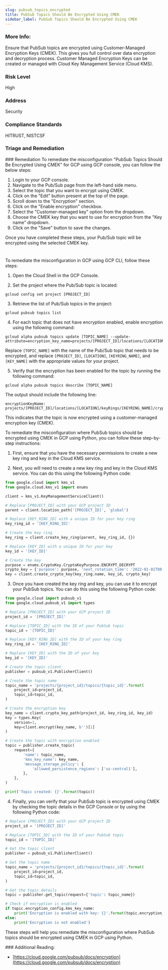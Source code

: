 ```yaml
---
slug: pubsub_topics_encrypted
title: PubSub Topics Should Be Encrypted Using CMEK
sidebar_label: PubSub Topics Should Be Encrypted Using CMEK
---
```


### More Info:

Ensure that PubSub topics are encrypted using Customer-Managed Encryption Keys (CMEK). This gives you full control over data encryption and decryption process. Customer Managed Encryption Keys can be created or managed with Cloud Key Management Service (Cloud KMS).

### Risk Level

High

### Address

Security

### Compliance Standards

HITRUST, NISTCSF


### Triage and Remediation
<Tabs>
<Tab title='Remediation'>
### Remediation

<AccordionGroup>
<Accordion title='Using Console' defaultOpen='true'>
To remediate the misconfiguration "PubSub Topics Should Be Encrypted Using CMEK" for GCP using GCP console, you can follow the below steps:

1. Login to your GCP console.
2. Navigate to the Pub/Sub page from the left-hand side menu.
3. Select the topic that you want to encrypt using CMEK.
4. Click on the "Edit" button present at the top of the page.
5. Scroll down to the "Encryption" section.
6. Click on the "Enable encryption" checkbox.
7. Select the "Customer-managed key" option from the dropdown.
8. Choose the CMEK key that you want to use for encryption from the "Key name" dropdown.
9. Click on the "Save" button to save the changes.

Once you have completed these steps, your Pub/Sub topic will be encrypted using the selected CMEK key.

#
</Accordion>

<Accordion title='Using CLI'>
To remediate the misconfiguration in GCP using GCP CLI, follow these steps:

1. Open the Cloud Shell in the GCP Console.

2. Set the project where the Pub/Sub topic is located:

```
gcloud config set project [PROJECT_ID]
```

3. Retrieve the list of Pub/Sub topics in the project:

```
gcloud pubsub topics list
```

4. For each topic that does not have encryption enabled, enable encryption using the following command:

```
gcloud alpha pubsub topics update [TOPIC_NAME] --update-attribute=encryption_key_name=projects/[PROJECT_ID]/locations/[LOCATION]/keyRings/[KEYRING_NAME]/cryptoKeys/[KEY_NAME]
```

Replace `[TOPIC_NAME]` with the name of the Pub/Sub topic that needs to be encrypted, and replace `[PROJECT_ID]`, `[LOCATION]`, `[KEYRING_NAME]`, and `[KEY_NAME]` with the appropriate values for your project.

5. Verify that the encryption has been enabled for the topic by running the following command:

```
gcloud alpha pubsub topics describe [TOPIC_NAME]
```

The output should include the following line:

```
encryptionKeyName: projects/[PROJECT_ID]/locations/[LOCATION]/keyRings/[KEYRING_NAME]/cryptoKeys/[KEY_NAME]
```

This indicates that the topic is now encrypted using a customer-managed encryption key (CMEK).
</Accordion>

<Accordion title='Using Python'>
To remediate the misconfiguration where PubSub topics should be encrypted using CMEK in GCP using Python, you can follow these step-by-step instructions:

1. First, ensure that you have the necessary permissions to create a new key ring and key in the Cloud KMS service. 

2. Next, you will need to create a new key ring and key in the Cloud KMS service. You can do this using the following Python code:

```python
from google.cloud import kms_v1
from google.cloud.kms_v1 import enums

client = kms_v1.KeyManagementServiceClient()

# Replace [PROJECT_ID] with your GCP project ID
parent = client.location_path('[PROJECT_ID]', 'global')

# Replace [KEY_RING_ID] with a unique ID for your key ring
key_ring_id = '[KEY_RING_ID]'

# Create the key ring
key_ring = client.create_key_ring(parent, key_ring_id, {})

# Replace [KEY_ID] with a unique ID for your key
key_id = '[KEY_ID]'

# Create the key
purpose = enums.CryptoKey.CryptoKeyPurpose.ENCRYPT_DECRYPT
crypto_key = {'purpose': purpose, 'next_rotation_time': '2022-01-01T00:00:00Z'}
key = client.create_crypto_key(key_ring.name, key_id, crypto_key)
```

3. Once you have created the key ring and key, you can use it to encrypt your PubSub topics. You can do this using the following Python code:

```python
from google.cloud import pubsub_v1
from google.cloud.pubsub_v1 import types

# Replace [PROJECT_ID] with your GCP project ID
project_id = '[PROJECT_ID]'

# Replace [TOPIC_ID] with the ID of your PubSub topic
topic_id = '[TOPIC_ID]'

# Replace [KEY_RING_ID] with the ID of your key ring
key_ring_id = '[KEY_RING_ID]'

# Replace [KEY_ID] with the ID of your key
key_id = '[KEY_ID]'

# Create the topic client
publisher = pubsub_v1.PublisherClient()

# Create the topic name
topic_name = 'projects/{project_id}/topics/{topic_id}'.format(
    project_id=project_id,
    topic_id=topic_id,
)

# Create the encryption key
key_name = client.crypto_key_path(project_id, key_ring_id, key_id)
key = types.Key(
    version=1,
    key=client.encrypt(key_name, b'')[1]
)

# Create the topic with encryption enabled
topic = publisher.create_topic(
    request={
        'name': topic_name,
        'kms_key_name': key_name,
        'message_storage_policy': {
            'allowed_persistence_regions': ['us-central1'],
        },
    },
)

print('Topic created: {}'.format(topic))
```

4. Finally, you can verify that your PubSub topic is encrypted using CMEK by checking the topic details in the GCP Console or by using the following Python code:

```python
# Replace [PROJECT_ID] with your GCP project ID
project_id = '[PROJECT_ID]'

# Replace [TOPIC_ID] with the ID of your PubSub topic
topic_id = '[TOPIC_ID]'

# Get the topic client
publisher = pubsub_v1.PublisherClient()

# Get the topic name
topic_name = 'projects/{project_id}/topics/{topic_id}'.format(
    project_id=project_id,
    topic_id=topic_id,
)

# Get the topic details
topic = publisher.get_topic(request={'topic': topic_name})

# Check if encryption is enabled
if topic.encryption_config.kms_key_name:
    print('Encryption is enabled with key: {}'.format(topic.encryption_config.kms_key_name))
else:
    print('Encryption is not enabled')
``` 

These steps will help you remediate the misconfiguration where PubSub topics should be encrypted using CMEK in GCP using Python.
</Accordion>

</AccordionGroup>
</Tab>
</Tabs>
### Additional Reading:

- [https://cloud.google.com/pubsub/docs/encryption](https://cloud.google.com/pubsub/docs/encryption) 

